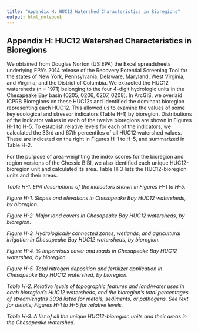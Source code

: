 ```yaml
---
title: "Appendix H: HUC12 Watershed Characteristics in Bioregions"
output: html_notebook
---
```


## Appendix H: HUC12 Watershed Characteristics in Bioregions

We obtained from Douglas Norton (US EPA) the Excel spreadsheets underlying EPA’s 2014 release of the Recovery Potential Screening Tool for the states of New York, Pennsylvania, Delaware, Maryland, West Virginia, and Virginia, and the District of Columbia. We extracted the HUC12 watersheds (n = 1971) belonging to the four 4-digit hydrologic units in the Chesapeake Bay basin (0205, 0206, 0207, 0208). In ArcGIS, we overlaid ICPRB Bioregions on these HUC12s and identified the dominant bioregion representing each HUC12. This allowed us to examine the values of some key ecological and stressor indicators (Table H-1) by bioregion. Distributions of the indicator values in each of the twelve bioregions are shown in Figures H-1 to H-5. To establish relative levels for each of the indicators, we calculated the 33rd and 67th percentiles of all HUC12 watershed values. These are indicated on the right in Figures H-1 to H-5, and summarized in Table H-2.

For the purpose of area-weighting the index scores for the bioregion and region versions of the Chessie BIBI, we also identified each unique HUC12-bioregion unit and calculated its area. Table H-3 lists the HUC12-bioregion units and their areas.

_Table H-1. EPA descriptions of the indicators shown in Figures H-1 to H-5._

_Figure H-1. Slopes and elevations in Chesapeake Bay HUC12 watersheds, by bioregion._

_Figure H-2. Major land covers in Chesapeake Bay HUC12 watersheds, by bioregion._

_Figure H-3. Hydrologically connected zones, wetlands, and agricultural irrigation in Chesapeake Bay HUC12 watersheds, by bioregion._

_Figure H-4. % Impervious cover and roads in Chesapeake Bay HUC12 watershed, by bioregion._

_Figure H-5. Total nitrogen deposition and fertilizer application in Chesapeake Bay HUC12 watershed, by bioregion._

_Table H-2. Relative levels of topographic features and land/water uses in each bioregion’s HUC12 watersheds, and the bioregion’s total percentages of streamlengths 303d listed for metals, sediments, or pathogens. See text for details; Figures H-1 to H-5 for relative levels._

_Table H-3. A list of all the unique HUC12-bioregion units and their areas in the Chesapeake watershed._

